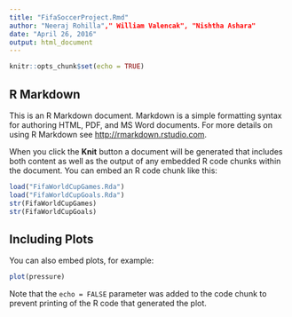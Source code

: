 ```yaml
---
title: "FifaSoccerProject.Rmd"
author: "Neeraj Rohilla"," William Valencak", "Nishtha Ashara"
date: "April 26, 2016"
output: html_document
---
```


```r
knitr::opts_chunk$set(echo = TRUE)
```

## R Markdown

This is an R Markdown document. Markdown is a simple formatting syntax for authoring HTML, PDF, and MS Word documents. For more details on using R Markdown see <http://rmarkdown.rstudio.com>.

When you click the **Knit** button a document will be generated that includes both content as well as the output of any embedded R code chunks within the document. You can embed an R code chunk like this:

```r
load("FifaWorldCupGames.Rda")
load("FifaWorldCupGoals.Rda")
str(FifaWorldCupGames)
str(FifaWorldCupGoals)
```

## Including Plots

You can also embed plots, for example:

```r
plot(pressure)
```

Note that the `echo = FALSE` parameter was added to the code chunk to prevent printing of the R code that generated the plot.
